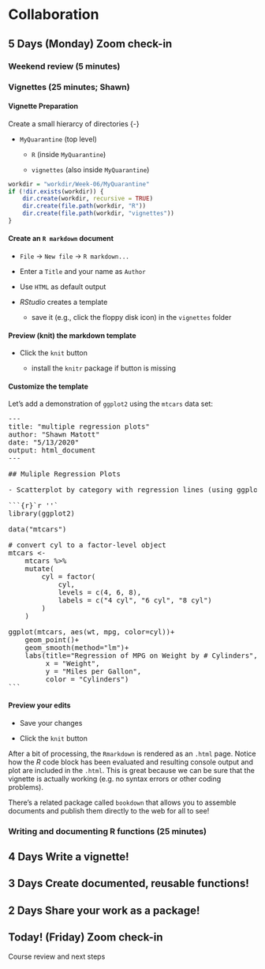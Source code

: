 # Collaboration {#six}

## 5 Days (Monday) Zoom check-in

### Weekend review (5 minutes)

### Vignettes (25 minutes; Shawn)

#### Vignette Preparation {-}

Create a small hierarcy of directories {-}

- `MyQuarantine` (top level)

    - `R` (inside `MyQuarantine`)

    - `vignettes` (also inside `MyQuarantine`)
    
```r
workdir = "workdir/Week-06/MyQuarantine"
if (!dir.exists(workdir)) {
    dir.create(workdir, recursive = TRUE)
    dir.create(file.path(workdir, "R"))
    dir.create(file.path(workdir, "vignettes"))
}
```
    
#### Create an `R markdown` document {-}

- `File` -> `New file` -> `R markdown...`

- Enter a `Title` and your name as `Author`

- Use `HTML` as default output

- _RStudio_ creates a template

  - save it (e.g., click the floppy disk icon) in the `vignettes` folder

#### Preview (knit) the markdown template {-}

- Click the `knit` button 

  -  install the `knitr` package if button is missing

#### Customize the template {-}

Let's add a demonstration of `ggplot2` using the `mtcars` data set:

<pre>
---
title: "multiple regression plots"
author: "Shawn Matott"
date: "5/13/2020"
output: html_document
---

## Muliple Regression Plots

- Scatterplot by category with regression lines (using ggplot2)

```{r}`r ''`
library(ggplot2)

data("mtcars")

# convert cyl to a factor-level object
mtcars <-
    mtcars %>%
    mutate(
        cyl = factor(
            cyl,
            levels = c(4, 6, 8),
            labels = c("4 cyl", "6 cyl", "8 cyl")
        )
    )

ggplot(mtcars, aes(wt, mpg, color=cyl))+
    geom_point()+
    geom_smooth(method="lm")+
    labs(title="Regression of MPG on Weight by # Cylinders",
         x = "Weight",
         y = "Miles per Gallon",
         color = "Cylinders")
```
</pre>

#### Preview your edits {-}

- Save your changes

- Click the `knit` button 

After a bit of processing, the `Rmarkdown` is rendered as an `.html` page. Notice how the _R_ code block has been evaluated and resulting console output and plot are included in the `.html`. This is great because we can be sure that the vignette is actually working (e.g. no syntax errors or other coding problems).

There's a related package called `bookdown` that allows you to assemble documents and publish them directly to the web for all to see!

### Writing and documenting R functions (25 minutes)

## 4 Days Write a vignette!

## 3 Days Create documented, reusable functions!

## 2 Days Share your work as a package!

## Today! (Friday) Zoom check-in

Course review and next steps
